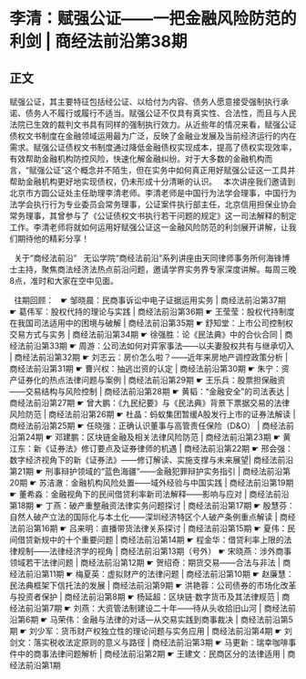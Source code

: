 # 李清：赋强公证——一把金融风险防范的利剑 | 商经法前沿第38期
## 正文
赋强公证，其主要特征包括经公证、以给付为内容、债务人愿意接受强制执行承诺、债务人不履行或履行不适当。赋强公证不仅具有真实性、合法性，而且与人民法院已生效的裁判文书具有同样的强制执行效力。从近些年的情况来看，赋强公证债权文书制度在金融领域运用最为广泛，反映了金融业发展及当前经济运行的内在需求。赋强公证债权文书制度通过降低金融债权实现成本，提高了债权实现效率，有效帮助金融机构防控风险，快速化解金融纠纷。对于大多数的金融机构而言，“赋强公证”这个概念并不陌生，但在实务中如何真正用好赋强公证这一工具并帮助金融机构更好地实现债权，仍未形成十分清晰的认识。
 
本次讲座我们邀请到北京市方圆公证处主任助理李清老师。李清老师是中国行为法学会理事，中国行为法学会执行行为专业委员会常务理事，公证案件执行部主任，北京信用担保业协会常务理事，其曾参与了《公证债权文书执行若干问题的规定》这一司法解释的制定工作。李清老师将就如何运用好赋强公证这一金融风险防范的利剑展开讲解，让我们期待他的精彩分享！
 

 
关于“商经法前沿”
 
无讼学院“商经法前沿”系列讲座由天同律师事务所何海锋博士主持，聚焦商法经济法热点前沿问题，邀请学界实务界专家深度讲解。每周三晚8点，准时和大家在空中见面。
 

 
往期回顾：
 
☛ 邹晓晨：民商事诉讼中电子证据运用实务 | 商经法前沿第37期
☛ 葛伟军：股权代持的理论与实践 | 商经法前沿第36期
☛ 王莹莹：股权代持制度在我国司法适用中的困境与破解 | 商经法前沿第35期
☛ 舒知堂：上市公司控制权交易方式与实务 | 商经法前沿第34期
☛ 徐强胜：论《民法典》中的合伙合同 | 商经法前沿第33期
☛ 周游：公司法如何对弈家事法——以夫妻股权共有与继承切入 | 商经法前沿第32期
☛ 刘志云：房价怎么啦？——近年来房地产调控政策分析 | 商经法前沿第31期
☛ 曹兴权：抽逃岀资的认定 | 商经法前沿第30期
☛ 朱宁：资产证券化的热点法律问题与案例 | 商经法前沿第29期
☛ 王乐兵：股票担保融资——交易结构与风险控制 | 商经法前沿第28期
☛ 黄韬：“金融安全”的司法表达 | 商经法前沿第27期
☛ 曾大鹏：《九民纪要》与《民法典》背景下票据交易的法律风险防范 | 商经法前沿第26期
☛ 杜晶：蚂蚁集团暂缓A股发行上市的证券法解读 | 商经法前沿第25期
☛ 任晓强：正确认识董事与高管责任保险（D&O） | 商经法前沿第24期
☛ 邓建鹏：区块链金融及相关法律风险防范 | 商经法前沿第23期
☛ 黄江东：新《证券法》修订要点及证券律师的机遇 | 商经法前沿第22期
☛ 邢会强：数字经济视角下的新《证券法》——修订解读、实施支撑与未来展望| 商经法前沿第21期
☛ 刑事辩护领域的“蓝色海疆”——金融犯罪辩护实务指引 | 商经法前沿第20期
☛ 苏洁澈：金融机构风险处置——域外经验与中国实践 | 商经法前沿第19期
☛ 董希淼：金融视角下的民间借贷利率新司法解释——影响与应对 | 商经法前沿第18期
☛ 丁燕：破产重整融资法律实务问题探讨 | 商经法前沿第17期
☛ 殷慧芬：自然人破产立法的国际化与本土化——深圳经济特区个人破产条例重点解读 | 商经法前沿第16期
☛ 吕来明：直播带货法律关系探讨 | 商经法前沿第15期
☛ 夏伟：民间借贷新规中的十个重要问题 | 商经法前沿第14期
☛ 程金华：借贷利率上限的法律规制——法律经济学的视角 | 商经法前沿第13期（号外）
☛ 宋晓燕：涉外商事领域若干法律问题 | 商经法前沿第12期
☛ 贺绍奇：期货交易——合法与非法 | 商经法前沿第11期
☛ 梅夏英：虚拟财产的法律问题 | 商经法前沿第10期
☛ 赵廉慧：民法典框架下信托法的发展 | 商经法前沿第9期
☛ 洪艳蓉：公司债券的市场化改革与投资者保护 | 商经法前沿第8期
☛ 杨延超：区块链·数字货币及其法律规范 | 商经法前沿第7期
☛ 刘燕：大资管法制建设二十年——待从头收拾旧山河 | 商经法前沿第6期
☛ 马荣伟：金融与法律的对话—从交易实践到商事裁决 | 商经法前沿第5期
☛ 刘少军：货币财产权独立性的理论问题与实务应用 | 商经法前沿第4期
☛ 刘剑文：落实税收法定原则的意义与路径 | 商经法前沿第3期
☛ 马更新：瑞幸咖啡事件中的商事法律问题解析 | 商经法前沿第2期
☛ 王建文：民商区分的法律适用 | 商经法前沿第1期
